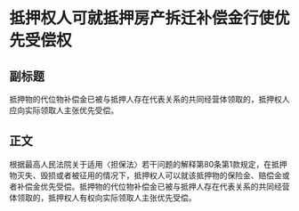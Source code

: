 # 抵押权人可就抵押房产拆迁补偿金行使优先受偿权
## 副标题
抵押物的代位物补偿金已被与抵押人存在代表关系的共同经营体领取的，抵押权人应向实际领取人主张优先受偿。
## 正文
根据最高人民法院关于适用〈担保法〉若干问题的解释第80条第1款规定，在抵押物灭失、毁损或者被征用的情况下，抵押权人可以就该抵押物的保险金、赔偿金或者补偿金优先受偿。抵押物的代位物补偿金已被与抵押人存在代表关系的共同经营体领取的，抵押权人有权向实际领取人主张优先受偿。
